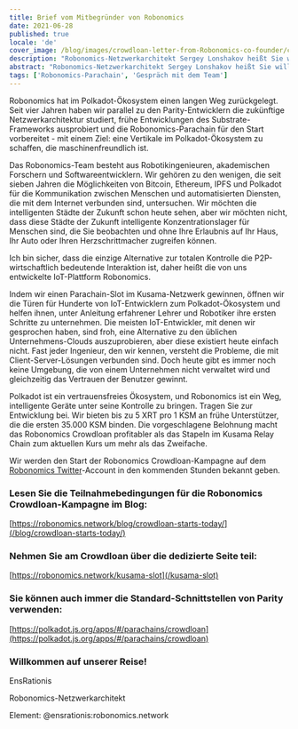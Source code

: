 ```yaml
---
title: Brief vom Mitbegründer von Robonomics
date: 2021-06-28
published: true
locale: 'de'
cover_image: /blog/images/crowdloan-letter-from-Robonomics-co-founder/crowdloan-letter-from-Robonomics-co-founder_blog.jpg
description: "Robonomics-Netzwerkarchitekt Sergey Lonshakov heißt Sie willkommen, sich unserer Polkadot-Ökosystemreise anzuschließen, Crowdloan beginnt."
abstract: "Robonomics-Netzwerkarchitekt Sergey Lonshakov heißt Sie willkommen, sich unserer Polkadot-Ökosystemreise anzuschließen, Crowdloan beginnt."
tags: ['Robonomics-Parachain', 'Gespräch mit dem Team']
---
```


Robonomics hat im Polkadot-Ökosystem einen langen Weg zurückgelegt. Seit vier Jahren haben wir parallel zu den Parity-Entwicklern die zukünftige Netzwerkarchitektur studiert, frühe Entwicklungen des Substrate-Frameworks ausprobiert und die Robonomics-Parachain für den Start vorbereitet - mit einem Ziel: eine Vertikale im Polkadot-Ökosystem zu schaffen, die maschinenfreundlich ist.

Das Robonomics-Team besteht aus Robotikingenieuren, akademischen Forschern und Softwareentwicklern. Wir gehören zu den wenigen, die seit sieben Jahren die Möglichkeiten von Bitcoin, Ethereum, IPFS und Polkadot für die Kommunikation zwischen Menschen und automatisierten Diensten, die mit dem Internet verbunden sind, untersuchen. Wir möchten die intelligenten Städte der Zukunft schon heute sehen, aber wir möchten nicht, dass diese Städte der Zukunft intelligente Konzentrationslager für Menschen sind, die Sie beobachten und ohne Ihre Erlaubnis auf Ihr Haus, Ihr Auto oder Ihren Herzschrittmacher zugreifen können.

Ich bin sicher, dass die einzige Alternative zur totalen Kontrolle die P2P-wirtschaftlich bedeutende Interaktion ist, daher heißt die von uns entwickelte IoT-Plattform Robonomics.

Indem wir einen Parachain-Slot im Kusama-Netzwerk gewinnen, öffnen wir die Türen für Hunderte von IoT-Entwicklern zum Polkadot-Ökosystem und helfen ihnen, unter Anleitung erfahrener Lehrer und Robotiker ihre ersten Schritte zu unternehmen. Die meisten IoT-Entwickler, mit denen wir gesprochen haben, sind froh, eine Alternative zu den üblichen Unternehmens-Clouds auszuprobieren, aber diese existiert heute einfach nicht. Fast jeder Ingenieur, den wir kennen, versteht die Probleme, die mit Client-Server-Lösungen verbunden sind. Doch heute gibt es immer noch keine Umgebung, die von einem Unternehmen nicht verwaltet wird und gleichzeitig das Vertrauen der Benutzer gewinnt.

Polkadot ist ein vertrauensfreies Ökosystem, und Robonomics ist ein Weg, intelligente Geräte unter seine Kontrolle zu bringen. Tragen Sie zur Entwicklung bei. Wir bieten bis zu 5 XRT pro 1 KSM an frühe Unterstützer, die die ersten 35.000 KSM binden. Die vorgeschlagene Belohnung macht das Robonomics Crowdloan profitabler als das Stapeln im Kusama Relay Chain zum aktuellen Kurs um mehr als das Zweifache.

Wir werden den Start der Robonomics Crowdloan-Kampagne auf dem [Robonomics Twitter](https://twitter.com/AIRA_Robonomics)-Account in den kommenden Stunden bekannt geben.

<TextCard back="transparent">

### Lesen Sie die Teilnahmebedingungen für die Robonomics Crowdloan-Kampagne im Blog:

[https://robonomics.network/blog/crowdloan-starts-today/](/blog/crowdloan-starts-today/)

</TextCard>

<TextCard back="transparent">

### Nehmen Sie am Crowdloan über die dedizierte Seite teil:

[https://robonomics.network/kusama-slot](/kusama-slot)

</TextCard>

<TextCard back="transparent">

### Sie können auch immer die Standard-Schnittstellen von Parity verwenden:

[https://polkadot.js.org/apps/#/parachains/crowdloan](https://polkadot.js.org/apps/#/parachains/crowdloan)

</TextCard>

<TextCard image="/avatars/Sergei-Lonshakov.jpg" back="transparent" imageSize="big">

### Willkommen auf unserer Reise!

EnsRationis

Robonomics-Netzwerkarchitekt

Element: @ensrationis:robonomics.network

</TextCard>